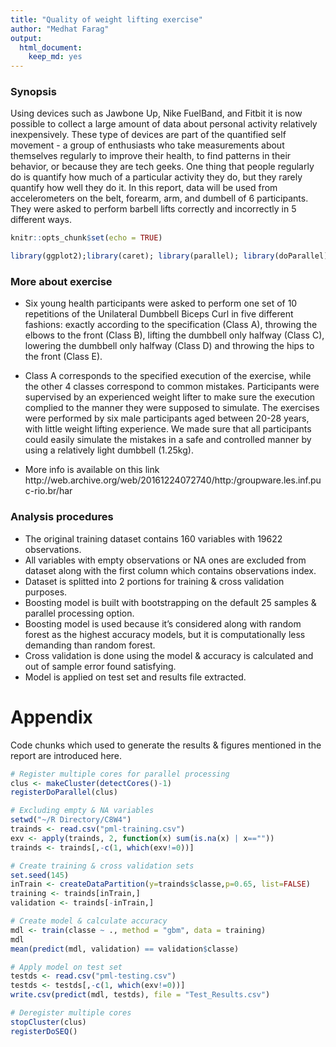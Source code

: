 ---
title: "Quality of weight lifting exercise"
author: "Medhat Farag"
output: 
  html_document: 
    keep_md: yes
---

### Synopsis

Using devices such as Jawbone Up, Nike FuelBand, and Fitbit it is now possible to collect a large amount of data about personal activity relatively inexpensively. These type of devices are part of the quantified self movement - a group of enthusiasts who take measurements about themselves regularly to improve their health, to find patterns in their behavior, or because they are tech geeks. One thing that people regularly do is quantify how much of a particular activity they do, but they rarely quantify how well they do it. In this report, data will be used from accelerometers on the belt, forearm, arm, and dumbell of 6 participants. They were asked to perform barbell lifts correctly and incorrectly in 5 different ways.

```{r setup, include=FALSE}
knitr::opts_chunk$set(echo = TRUE)

library(ggplot2);library(caret); library(parallel); library(doParallel)
```

### More about exercise

- Six young health participants were asked to perform one set of 10 repetitions of the Unilateral Dumbbell Biceps Curl in five different fashions: exactly according to the specification (Class A), throwing the elbows to the front (Class B), lifting the dumbbell only halfway (Class C), lowering the dumbbell only halfway (Class D) and throwing the hips to the front (Class E).

- Class A corresponds to the specified execution of the exercise, while the other 4 classes correspond to common mistakes. Participants were supervised by an experienced weight lifter to make sure the execution complied to the manner they were supposed to simulate. The exercises were performed by six male participants aged between 20-28 years, with little weight lifting experience. We made sure that all participants could easily simulate the mistakes in a safe and controlled manner by using a relatively light dumbbell (1.25kg).

- More info is available on this link http://web.archive.org/web/20161224072740/http:/groupware.les.inf.puc-rio.br/har

### Analysis procedures

- The original training dataset contains 160 variables with 19622 observations.
- All variables with empty observations or NA ones are excluded from dataset along with the first column which contains observations index.
- Dataset is splitted into 2 portions for training & cross validation purposes.
- Boosting model is built with bootstrapping on the default 25 samples & parallel processing option.
- Boosting model is used because it's considered along with random forest as the highest accuracy models, but it is computationally less demanding than random forest.
- Cross validation is done using the model & accuracy is calculated and out of sample error found satisfying.
- Model is applied on test set and results file extracted.

# Appendix

Code chunks which used to generate the results & figures mentioned in the report are introduced here.

```{r First_requirement, fig.width = 10, fig.height = 7, fig.align = 'center', warning = FALSE}
# Register multiple cores for parallel processing 
clus <- makeCluster(detectCores()-1)
registerDoParallel(clus)

# Excluding empty & NA variables
setwd("~/R Directory/C8W4")
trainds <- read.csv("pml-training.csv")
exv <- apply(trainds, 2, function(x) sum(is.na(x) | x==""))
trainds <- trainds[,-c(1, which(exv!=0))]

# Create training & cross validation sets
set.seed(145)
inTrain <- createDataPartition(y=trainds$classe,p=0.65, list=FALSE)
training <- trainds[inTrain,]
validation <- trainds[-inTrain,]

# Create model & calculate accuracy
mdl <- train(classe ~ ., method = "gbm", data = training)
mdl
mean(predict(mdl, validation) == validation$classe)

# Apply model on test set
testds <- read.csv("pml-testing.csv")
testds <- testds[,-c(1, which(exv!=0))]
write.csv(predict(mdl, testds), file = "Test_Results.csv")

# Deregister multiple cores
stopCluster(clus)
registerDoSEQ()
```

